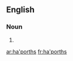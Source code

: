 ==English==

===Noun===
{{head|en|plural}}

# {{plural of|ha'porth|lang=en}}

[[ar:ha'porths]]
[[fr:ha'porths]]
